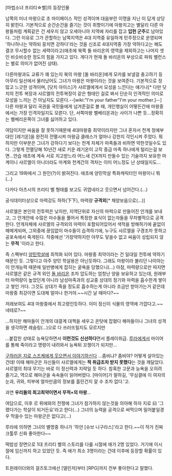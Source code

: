 [마법소녀 프리티☆벨]의 등장인물

남쪽의 미녀 마왕으로 초 마이페이스 적인 성격이며 대음부란 이명을 지닌 이 답게 상당히 밝힌다. 기본적으로 순간순간을 즐기는 것이 취향이기에 마왕치고는 별달리 다른 마왕들처럼 계획같은 건 세우지 않고 오세아니아 지역에 자리를 잡고 '''입헌 군주'''로 남아있다. 그런 이유로 그가 관할하는 남쪽지역은 4대 지역중 유일하게 민주정으로 운영되며 '하나하나는 약하되 뭉치면 강하다'라는 것을 신조로 4대지역중 가장 약하다고는 해도 결코 무시할수 없는 세력이라고(애초에 북쪽 돌 바리온의 영역을 제외하고는 나머지 셋인 비슷비슷한 정도의 힘을 가지고 있다. 게다가 현재 돌 바리온의 부상으로 파워 밸런스는 별로 의미가 없어진 상태). 

다른마왕과도 교류가 꽤 있는지 북의 마왕 [돌 바리온]에게 모카를 보낼걸 충고하기 등 아무리 일선에서 물러났어도 그녀가 마왕은 마왕이라는 것을 보여준다. 기본적으로 정 많고 느긋한 성격이며, [닷치 아이스]가 샤르엘에게서 모성을 느낀다는 얘기나[* 다만 닷치의 전투 복장과 샤르엘의 전투복장이 같은 형태인 걸로 봐서 단순히 인격적인 의미로 모성을 느끼는 건 아닐지도 모른다.--[wiki:"I'm your father"I'm your mother.]--] 다른 마왕과 달리 국권을 국민들에게 넘겨준걸로 볼 때, 개인행실이 어떻든간에 마왕중에서는 가장 인격자일지도 모른다. 단, 서쪽마왕 벨베리온과는 사이가 나쁜 듯...정확히는 벨베리온쪽이 그녀를 싫어하고 있다.

여담이지만 싸움을 잘 못하기때문에 4대마왕중 최약이라지만 그녀 혼자서 천계 정예부대인 [레기온]을 완전히 전멸시켜 마왕급 클래스가 얼마나 강한지 각인시켜 주었다.
뭐 하지만 이부분은 그녀가 강하다기 보다는 천계 자체가 마족들과 비하면 약한것일수도 있다. 그렇게 전멸당해 10년간 새로 키운 레기온이 고작 중급 마족 하나에게 털리는걸 보면...안습 애초에 계속 서로 치고받느라 어느새 건X까지 만들수 있는 기술까지 보유한 마계이니 샤르엘이 아니더라도 마계와 천계간의 격차는 이미 어느정도 난 상태일지도... 

그리고 19화에서 그 원인(?)이 밝혀진다. 애초에 양민학살 특화캐릭터인 마왕이니 뭐(...)

다카다 아츠시의 프리티 벨 형태를 보고도 귀엽네라고 웃으면서 넘어간다.(...)

공식데이터상으로 마력강도 하하(下下), 마력량 '''규격외'''[* 채양보음으로(...)]

샤르엘은 본인의 전투력은 낮지만, 지역단위로 자신의 마력으로 만들어진 안개를 보내고, 그 안개안에 수많은 마수들을 풀어서 특정한 표식이 없는자들을 무차별적으로 공격한다.
안개자체에 샤르엘의 규격외의 마력이 포함되어있어서 색적을 방해하기에 끝없이 헤메게되며, 그외중에 끊임없이 마수들이 습격하기에, 누구도 샤르엘을 구경조차 못하고 공포속에서 죽게된다.
작중에선 '가장약하지만 아무도 닿을수 없고 싸움이 성립되지 않는 '''무적''' '이라고 한다.

즉 스펙부터 [[양민학살]]에 최적화 되어 있다. 마왕중 최약이라는 건 일대일 전투에 약하기 때문인 듯. 그렇다고 아주 양민 학살용은 아닌듯하다. 그래도 마왕이라 불리던 나이아는 이 안개능력 때문에 일반병에게 잡히는 굴욕을 당했으니(...) 아참, 마력량으로만 따지면 샤르엘은 같은 규격 외인 [[돌 바리온]] 조차 압도하는 엄청난 양을 보유하고 있는데, 원래부터 마력량이 높았던게 아니라 남성마족과의 성교중 상대의 정기와 마력을 흡수한게 쌓이고 쌓인 거다. 그것도 상대가 죽을 정도로 흡수하는게 아니라 조금만 받아가는거 같은데 마왕중 최강이면 도대체 얼마나 한거야.~~시간 날 때마다?~~

저래보여도 4대 마왕중에서 최고령인듯하다. 이미 정신이 식물의 영역에 가깝다고.~~네테로?~~

...하지만 해마들이 안개의 대결계 대책을 세우고 온탓에 잡혔다
해마들이나 그녀의 성격을 생각하면 레슬링(...)으로 다 쓰러뜨릴지도 모르지만

...붙잡힌 상태로 능욕당하면서 '''이런것도 신선하다'''면서 플레이취급.
[[루라]]에게서 마이어를 통해 죽이라고 명령이 내려와서 능욕뒤 꼬챙이가 되지만...

[http://blog.naver.com/abcdsoaka/100147966640 구하러온 지로 스즈케에게 웃으면서 이야기하신다]
...좀비냐? 좀비야? 어떻게 살아있는건데!
이때 해마군은 자신들이 샤르엘에게는 '''적 취급조차 받지 못했다'''는 것을 깨달았다.
샤르엘의 최대 무기는 바로 이 정신력과 지략일 듯 하다. 참혹한 고문과 능욕을 오히려 즐기고, 역으로 해마군을 속속들이 읽어버렸다. [마이어]가 말하길, '무심결에 이 여자의 눈과, 귀와, 피부에 얼마만큼의 정보를 흘린건지 알 수 조차 없다.'고.

과연 '''우리들의 최고최약이면서 무적+의 마왕'''...

여담으로, 이후 르 뤼에와의 전쟁에 그녀가 참가하지 않는것을 의아해 하자 지로 曰 '그랬다가는 학살이 되거든요'라고 한다(...) 그녀의 능력을 공격으로 써먹으며 밀어붙일경우 막을수 있는 마왕군은 없다고(...)

루라에 의하면 그녀의 별명중 하나가 '하얀 [슈브 니구라스]'라고 한다.~~이 작가 진짜 크툴루 신화 좋아한다~~

떡밥성 장면으로 1대 프리티 벨의 스토리를 다룰 시절에 애가 2명 있었다. 거기에 이시 절에 임신까지 하고 있었던 듯. 즉 애가 최소 3명이라는 건데 이후에 등장할 확률이 있다.

트윈레이더와의 걸즈토크에선 [델린저]부터 [RPG]까지 전부 좋아한다고 말했다.
